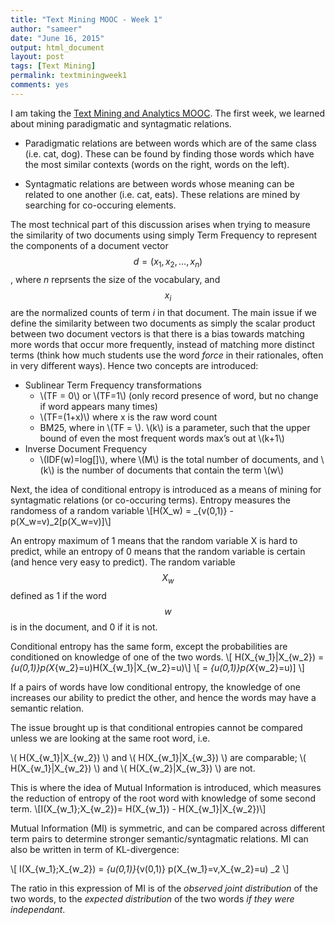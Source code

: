 ```yaml
---
title: "Text Mining MOOC - Week 1"
author: "sameer"
date: "June 16, 2015"
output: html_document
layout: post
tags: [Text Mining]
permalink: textminingweek1
comments: yes
---
```


I am taking the [Text Mining and Analytics MOOC](https://www.coursera.org/course/textanalytics). The first week, we learned about mining paradigmatic and syntagmatic relations.

- Paradigmatic relations are between words which are of the same class (i.e. cat, dog). These can be found by finding those words which have the most similar contexts (words on the right, words on the left).

- Syntagmatic relations are between words whose meaning can be related to one another (i.e. cat, eats). These relations are mined by searching for co-occuring elements.  

The most technical part of this discussion arises when trying to measure the similarity of two documents using simply Term Frequency to represent the components of a document vector $$d = (x_1,x_2,\dots,x_n)$$, where _n_ reprsents the size of the vocabulary, and $$x_i$$ are the normalized counts of term _i_ in that document. The main issue if we define the similarity between two documents as simply the scalar product between two document vectors is that
there is a bias towards matching more words that occur more frequently, instead of matching more distinct terms (think how much students use the word _force_ in their rationales, often in very different ways). Hence two concepts are introduced:

- Sublinear Term Frequency transformations  
  + \\(TF = 0\\) or \\(TF=1\\) (only record presence of word, but no change if word appears many times)
  + \\(TF=\log(1+x)\\) where x is the raw word count
  + BM25, where in \\(TF = \frac{(k+1)x}{x+k}\\). \\(k\\) is a parameter, such that the upper bound of even the most frequent words max's out at \\(k+1\\)
  
- Inverse Document Frequency  
  + \\(IDF(w)=log[\frac{M+1}{k}]\\), where \\(M\\) is the total number of documents, and \\(k\\) is the number of documents that contain the term \\(w\\)
 
Next, the idea of conditional entropy is introduced as a means of mining for syntagmatic relations (or co-occuring terms). Entropy measures the randomess of a random variable
\\[H(X_w) = \sum_{v\in(0,1)} -p(X_w=v)\cdot\log_2[p(X_w=v)]\\]

An entropy maximum of 1 means that the random variable X is hard to predict, while an entropy of 0 means that the random variable is certain (and hence very easy to predict). The random variable $$X_w$$ defined as 1 if the word $$w$$ is in the document, and 0 if it is not.

Conditional entropy has the same form, except the probabilities are conditioned on knowledge of one of the two words. 
\\[ H(X_{w_1}|X_{w_2}) = \sum_{u\in(0,1)}\lbrace p(X_{w_2}=u)\cdot H(X_{w_1}|X_{w_2}=u)\rbrace \\]
\\[ = \sum_{u\in(0,1)}\lbrace p(X_{w_2}=u)\cdot [\sum_{v\in(0,1)} -p(X_{w_1}=v|X_{w_2=u})\cdot\log_2[p(X_{w_1}=v|X_{w_2=u})]] \rbrace \\]

If a pairs of words have low conditional entropy, the knowledge of one increases our ability to predict the other, and hence the words may have a semantic relation.  

The issue brought up is that conditional entropies cannot be compared unless we are looking at the same root word, i.e.

\\( H(X_{w_1}|X_{w_2}) \\)
and 
\\( H(X_{w_1}|X_{w_3}) \\)
are comparable; 
\\( H(X_{w_1}|X_{w_2}) \\)
and 
\\( H(X_{w_2}|X_{w_3}) \\)
are not.

This is where the idea of Mutual Information is introduced, which measures the reduction of entropy of the root word with knowledge of some second term. 
\\[I(X_{w_1};X_{w_2})= H(X_{w_1}) - H(X_{w_1}|X_{w_2})\\]

Mutual Information (MI) is symmetric, and can be compared across different term pairs to determine stronger semantic/syntagmatic relations. MI can also be written in term of KL-divergence:

\\[ I(X_{w_1};X_{w_2}) = \sum_{u\in(0,1)}\sum_{v\in(0,1)} p(X_{w_1}=v,X_{w_2}=u) \cdot
\log_2 \frac{p(X_{w_1}=v,X_{w_2}=u)}{p(X_{w_1}=v)p(X_{w_2}=u)}
\\]

The ratio in this expression of MI is of the _observed joint distribution_ of the two words, to the _expected distribution_ of the two words _if they were independant_.